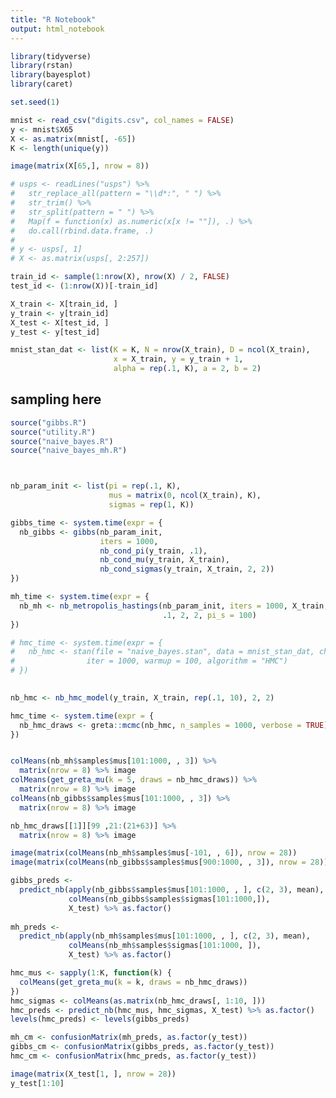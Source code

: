 ```yaml
---
title: "R Notebook"
output: html_notebook
---
```


```r
library(tidyverse)
library(rstan)
library(bayesplot)
library(caret)
```

```r
set.seed(1)

mnist <- read_csv("digits.csv", col_names = FALSE)
y <- mnist$X65
X <- as.matrix(mnist[, -65])
K <- length(unique(y))

image(matrix(X[65,], nrow = 8))

# usps <- readLines("usps") %>%
#   str_replace_all(pattern = "\\d*:", " ") %>%
#   str_trim() %>%
#   str_split(pattern = " ") %>%
#   Map(f = function(x) as.numeric(x[x != ""]), .) %>%
#   do.call(rbind.data.frame, .)
# 
# y <- usps[, 1]
# X <- as.matrix(usps[, 2:257])

train_id <- sample(1:nrow(X), nrow(X) / 2, FALSE)
test_id <- (1:nrow(X))[-train_id]

X_train <- X[train_id, ]
y_train <- y[train_id]
X_test <- X[test_id, ]
y_test <- y[test_id]

mnist_stan_dat <- list(K = K, N = nrow(X_train), D = ncol(X_train), 
                       x = X_train, y = y_train + 1,
                       alpha = rep(.1, K), a = 2, b = 2)
```


## sampling here

```r
source("gibbs.R")
source("utility.R")
source("naive_bayes.R")
source("naive_bayes_mh.R")



nb_param_init <- list(pi = rep(.1, K), 
                      mus = matrix(0, ncol(X_train), K),
                      sigmas = rep(1, K))

gibbs_time <- system.time(expr = {
  nb_gibbs <- gibbs(nb_param_init,
                    iters = 1000,
                    nb_cond_pi(y_train, .1), 
                    nb_cond_mu(y_train, X_train), 
                    nb_cond_sigmas(y_train, X_train, 2, 2))
})

mh_time <- system.time(expr = {
  nb_mh <- nb_metropolis_hastings(nb_param_init, iters = 1000, X_train, y_train, 
                                  .1, 2, 2, pi_s = 100)
})

# hmc_time <- system.time(expr = {
#   nb_hmc <- stan(file = "naive_bayes.stan", data = mnist_stan_dat, chains = 1,
#                iter = 1000, warmup = 100, algorithm = "HMC")
# })
 

nb_hmc <- nb_hmc_model(y_train, X_train, rep(.1, 10), 2, 2)

hmc_time <- system.time(expr = {
  nb_hmc_draws <- greta::mcmc(nb_hmc, n_samples = 1000, verbose = TRUE)  
})


colMeans(nb_mh$samples$mus[101:1000, , 3]) %>%
  matrix(nrow = 8) %>% image
colMeans(get_greta_mu(k = 5, draws = nb_hmc_draws)) %>%
  matrix(nrow = 8) %>% image
colMeans(nb_gibbs$samples$mus[101:1000, , 3]) %>%
  matrix(nrow = 8) %>% image

nb_hmc_draws[[1]][99 ,21:(21+63)] %>%
  matrix(nrow = 8) %>% image

image(matrix(colMeans(nb_mh$samples$mus[-101, , 6]), nrow = 28))
image(matrix(colMeans(nb_gibbs$samples$mus[900:1000, , 3]), nrow = 28))
```

```r
gibbs_preds <- 
  predict_nb(apply(nb_gibbs$samples$mus[101:1000, , ], c(2, 3), mean),
             colMeans(nb_gibbs$samples$sigmas[101:1000,]), 
             X_test) %>% as.factor()
           
mh_preds <- 
  predict_nb(apply(nb_mh$samples$mus[101:1000, , ], c(2, 3), mean),
             colMeans(nb_mh$samples$sigmas[101:1000, ]),
             X_test) %>% as.factor()

hmc_mus <- sapply(1:K, function(k) {
  colMeans(get_greta_mu(k = k, draws = nb_hmc_draws))
})
hmc_sigmas <- colMeans(as.matrix(nb_hmc_draws[, 1:10, ]))
hmc_preds <- predict_nb(hmc_mus, hmc_sigmas, X_test) %>% as.factor()
levels(hmc_preds) <- levels(gibbs_preds)

mh_cm <- confusionMatrix(mh_preds, as.factor(y_test))
gibbs_cm <- confusionMatrix(gibbs_preds, as.factor(y_test))
hmc_cm <- confusionMatrix(hmc_preds, as.factor(y_test))

image(matrix(X_test[1, ], nrow = 28))
y_test[1:10]
```


